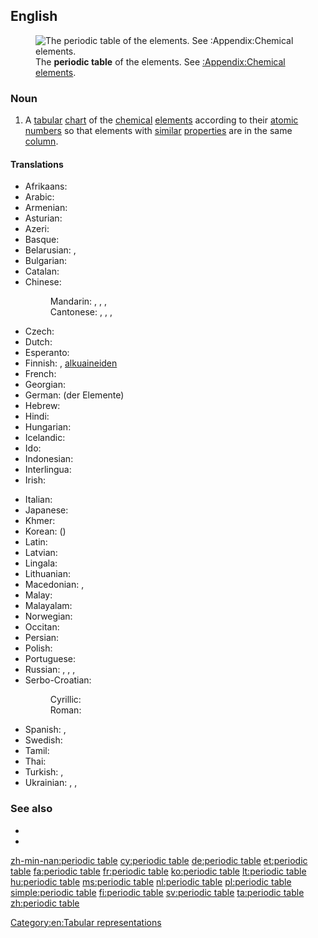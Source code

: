 ==English==
[[File:Periodic table.svg|thumb|The '''periodic table''' of the elements. See [[:Appendix:Chemical elements]].]]

===Noun===
{{en-noun|sg=[[periodic]] [[table]]}}

# {{chemistry}} A [[tabular]] [[chart]] of the [[chemical]] [[element]]s according to their [[atomic number]]s so that elements with [[similar]] [[properties]] are in the same [[column]].

====Translations====
{{trans-top|chart}}
* Afrikaans: {{t+|af|periodieke tabel}}
* Arabic: {{t-|ar|جدول دوري|m|tr=jadwal dáwriyy|alt=جَدْوَلٌ دَوْرِيّ}}
* Armenian: {{t-|hy|պարբերական աղյուսակ|tr=parberakan aghyusak}}
* Asturian: {{t-|ast|tabla periódica|f}}
* Azeri: {{t+|az|dövri cədvəl}}
* Basque: {{t-|eu|taula periodikoa}}
* Belarusian: {{t-|be|перыядычная сістэма элементаў|f|tr=pjeryjadýčnaja sistéma eljemjéntaŭ}}, {{t-|be|табліца Мендзялеева|f|tr=tablíca Mjendzjaljéjeva|sc=Cyrl}}
* Bulgarian: {{t-|bg|периодична система на елементите|f|tr=periodíčna sistéma na eleméntite|sc=Cyrl}}
* Catalan: {{t-|ca|taula periòdica|f}}
* Chinese:
*: Mandarin: {{t|cmn|元素週期表|sc=Hani}}, {{t|cmn|元素周期表|tr=yuánsù zhōuqíbiǎo|sc=Hani}}, {{t|cmn|週期表|sc=Hani}}, {{t|cmn|周期表|tr=zhōuqī biǎo|sc=Hani}}
*: Cantonese: {{tø|yue|元素週期表|sc=Hant}}, {{tø|yue|元素周期表|tr=jyun4 sou3 zau1 gei1 biu2|sc=Hant}}, {{tø|yue|週期表|sc=Hant}}, {{tø|yue|周期表|tr=zau1 gei1 biu2|sc=Hant}}
* Czech: {{t-|cs|periodická tabulka|f}}
* Dutch: {{t+|nl|periodiek systeem|n}}
* Esperanto: {{t-|eo|perioda tabelo}}
* Finnish: {{t-|fi|jaksollinen järjestelmä}}, [[alkuaine#Finnish|alkuaineiden]] {{t-|fi|jaksollinen järjestelmä}}
* French: {{t+|fr|tableau périodique|m}}
* Georgian: {{t-|ka|ქიმიურ ელემენტთა პერიოდული სისტემა|tr=k'imiur elementt'a perioduli sistema|sc=Geor}}
* German: {{t+|de|Periodensystem}} (der Elemente) {{n}}
* Hebrew: {{t-|he|הטבלה המחזורית|f|tr=ha-ṭabelah ha-maḥazôrît}}
* Hindi: {{t-|hi|आवर्त सारणी|tr=āvart sāraṇī|sc=Deva}}
* Hungarian: {{t+|hu|periódusos rendszer}}
* Icelandic: {{t+|is|lotukerfi|n}}
* Ido: {{t-|io|periodala tabelo}}
* Indonesian: {{t+|id|tabel periodik}}
* Interlingua: {{t-|ia|tabella periodic}}
* Irish: {{t-|ga|tábla peiriadach|m}}
{{trans-mid}}
* Italian: {{t-|it|tavola periodica|f}}
* Japanese: {{t-|ja|周期表|tr=しゅうきひょう, shūkihyō}}
* Khmer: {{t-|km|តារាងខួបនៃធាតុគីមី|tr=taaraang kʰuəp ney tʰiet kiimii|sc=Khmr}}
* Korean: {{t+|ko|주기율표|tr=jugiyulpyo|sc=Hang}} ({{t-|ko|周期律表|sc=Hani}})
* Latin: {{t+|la|systema periodicum|n}}
* Latvian: {{t-|lv|ķīmisko elementu periodiskā tabula}}
* Lingala: {{t-|ln|etánda ya bileko}}
* Lithuanian: {{t+|lt|periodinė elementų lentelė}}
* Macedonian: {{t-|mk|периоден систем|m|tr=perióden sístem}}, {{t-|mk|периодична таблица|f|tr=periódična táblica}}
* Malay: {{t+|ms|jadual berkala}}
* Malayalam: {{t-|ml|ആവര്ത്തനപ്പട്ടിക|sc=Mlym}}
* Norwegian: {{t-|no|periodesystemet|n}}
* Occitan: {{t-|oc|taula periodica|f}}
* Persian: {{t-|fa|جدول تناوبی|tr=jadval-e tanâvobi}}
* Polish: {{t+|pl|układ okresowy pierwiastków|m}}
* Portuguese: {{t+|pt|tabela periódica|f}}
* Russian: {{t-|ru|периодическая система|f|tr=periodíčeskaja sistéma|sc=Cyrl}}, {{t+|ru|периодическая система элементов|f|tr=periodíčeskaja sistéma eleméntov|sc=Cyrl}}, {{t-|ru|таблица Менделеева|f|tr=tablíca Mendeléjeva|sc=Cyrl}}, {{t-|ru|периодическая таблица|f|tr=periodíčeskaja tablíca|sc=Cyrl}}
* Serbo-Croatian:
*: Cyrillic: {{t-|sh|периодни сустав елемената|m}}
*: Roman: {{t-|sh|periodni sustav elemenata|m}}
* Spanish: {{t-|es|clasificación periódica|f}}, {{t-|es|tabla periódica|f}}
* Swedish: {{t+|sv|periodiska systemet|n}}
* Tamil: {{t-|ta|ஆவர்த்தன அட்டவணை}}
* Thai: {{t-|th|ตารางธาตุ|tr=dtaaraang tâat}}
* Turkish: {{t-|tr|periyodik tablo}}, {{t+|tr|periyodik cetvel}}
* Ukrainian: {{t-|uk|періодична система елементів|f|tr=periodýčna systéma eleméntiv|sc=Cyrl}}, {{t-|uk|періодична таблыця|f|tr=periodýčna tablýcja|sc=Cyrl}}, {{t-|uk|таблиця Менделєєва|f|tr=tablýcja Mendeljéjeva|sc=Cyrl}}
{{trans-bottom}}

===See also===
* {{pedia}}
* {{commonslite}}

[[Category:en:Chemical elements| ]]
[[Category:en:Tabular representations]]

[[zh-min-nan:periodic table]]
[[cy:periodic table]]
[[de:periodic table]]
[[et:periodic table]]
[[fa:periodic table]]
[[fr:periodic table]]
[[ko:periodic table]]
[[lt:periodic table]]
[[hu:periodic table]]
[[ms:periodic table]]
[[nl:periodic table]]
[[pl:periodic table]]
[[simple:periodic table]]
[[fi:periodic table]]
[[sv:periodic table]]
[[ta:periodic table]]
[[zh:periodic table]]